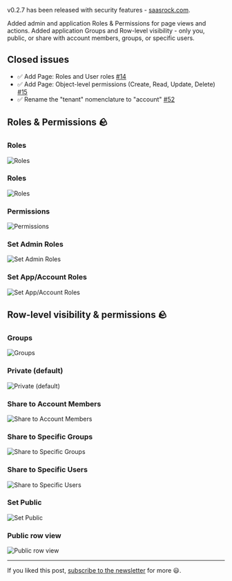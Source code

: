 v0.2.7 has been released with security features - [saasrock.com](https://saasrock.com).

Added admin and application Roles & Permissions for page views and actions. Added application Groups and Row-level visibility - only you, public, or share with account members, groups, or specific users.

## Closed issues

- ✅ Add Page: Roles and User roles [#14](https://github.com/AlexandroMtzG/remix-saas-kit/issues/14)
- ✅ Add Page: Object-level permissions (Create, Read, Update, Delete) [#15](https://github.com/AlexandroMtzG/remix-saas-kit/issues/15)
- ✅ Rename the "tenant" nomenclature to "account" [#52](https://github.com/AlexandroMtzG/remix-saas-kit/issues/52)

## Roles & Permissions 🪨

### Roles

![Roles](https://user-images.githubusercontent.com/8606530/174460485-0c17e2bb-1eb7-490b-8e6e-1546770401d7.png)

### Roles

![Roles](https://user-images.githubusercontent.com/8606530/174460485-0c17e2bb-1eb7-490b-8e6e-1546770401d7.png)

### Permissions

![Permissions](https://user-images.githubusercontent.com/8606530/174460558-589ac602-2061-4fe6-a9a0-e734f75269b4.png)

### Set Admin Roles

![Set Admin Roles](https://user-images.githubusercontent.com/8606530/174460561-7e2f1636-c27b-41cf-b742-deff262001ec.png)

### Set App/Account Roles

![Set App/Account Roles](https://user-images.githubusercontent.com/8606530/174460587-ef90a695-1fcd-4ddb-af9b-641c27a73481.png)

## Row-level visibility & permissions 🪨

### Groups

![Groups](https://user-images.githubusercontent.com/8606530/174460615-a20dbedc-bdbf-4248-91dc-f86002aac812.png)

### Private (default)

![Private (default)](https://user-images.githubusercontent.com/8606530/174460688-7069d654-ce39-4b55-8777-69e17a69c315.png)

### Share to Account Members

![Share to Account Members](https://user-images.githubusercontent.com/8606530/174460695-4de0bf14-7e95-46e0-9852-9cacb92f55fa.png)

### Share to Specific Groups

![Share to Specific Groups](https://user-images.githubusercontent.com/8606530/174460699-9a149df9-7406-4fe6-923d-9cb04560395d.png)

### Share to Specific Users

![Share to Specific Users](https://user-images.githubusercontent.com/8606530/174460705-ec683416-2ac1-4efb-91da-4de152e88459.png)

### Set Public

![Set Public](https://user-images.githubusercontent.com/8606530/174460711-ac9beeca-6af9-4a6e-959d-5b03a744b9ee.png)

### Public row view

![Public row view](https://user-images.githubusercontent.com/8606530/174460727-d2a10e3e-70a1-46c1-b5f2-e558ee6e840a.png)

---

If you liked this post, [subscribe to the newsletter](https://saasrock.com/newsletter) for more 😃.

